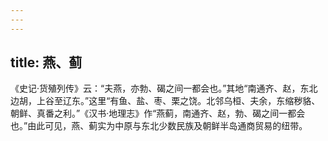 ```yaml
---
---
---
```

title: 燕、蓟
---



《史记·货殖列传》云：“夫燕，亦勃、碣之间一都会也。”其地“南通齐、赵，东北边胡，上谷至辽东。”这里“有鱼、盐、枣、栗之饶。北邻乌桓、夫余，东缩秽貉、朝鲜、真番之利。”《汉书·地理志》作“燕蓟，南通齐、赵，勃、碣之间一都会也。”由此可见，燕、蓟实为中原与东北少数民族及朝鲜半岛通商贸易的纽带。